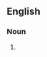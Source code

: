==English==

===Noun===
{{en-noun|accessaries after the fact}}

# {{alternative spelling of|accessory after the fact|lang=en}}